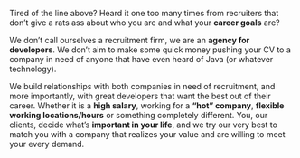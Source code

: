 Tired of the line above? Heard it one too many times
from recruiters that don’t give a rats ass about who
you are and what your **career goals** are?

We don’t call ourselves a recruitment firm, we are
an **agency for developers**. We don’t aim to make some
quick money pushing your CV to a company in need of
anyone that have even heard of Java (or whatever
technology).

We build relationships with both companies in need
of recruitment, and more importantly, with great
developers that want the best out of their career.
Whether it is a **high salary**, working for a **“hot”
company**, **flexible working locations/hours** or
something completely different. You, our clients,
decide what’s **important in your life**, and we try our
very best to match you with a company that realizes your
value and are willing to meet your every demand.
